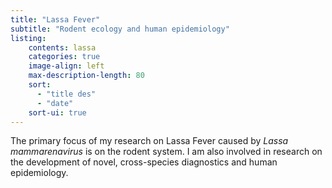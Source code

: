 ```yaml
---
title: "Lassa Fever"
subtitle: "Rodent ecology and human epidemiology"
listing:
    contents: lassa
    categories: true
    image-align: left
    max-description-length: 80
    sort:
      - "title des"
      - "date"
    sort-ui: true
---
```


The primary focus of my research on Lassa Fever caused by *Lassa mammarenavirus* is on the rodent system. I am also involved in research on the development of novel, cross-species diagnostics and human epidemiology.

::: {#lassa}

:::